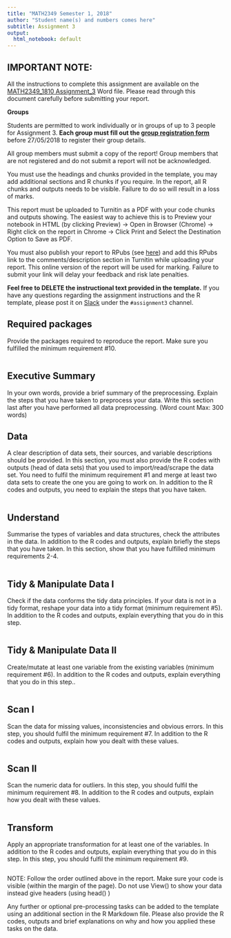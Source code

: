 ```yaml
---
title: "MATH2349 Semester 1, 2018"
author: "Student name(s) and numbers comes here"
subtitle: Assignment 3
output:
  html_notebook: default
---
```



## IMPORTANT NOTE: 

All the instructions to complete this assignment are available on the [MATH2349_1810 Assignment_3](https://drive.google.com/open?id=1dgDg_sD-G4ZX_N38X03XbCPhGFFAqAZ5ZI5QfNoFND4) Word file. Please read through this document carefully before submitting your report.

**Groups**

Students are permitted to work individually or in groups of up to 3 people for Assignment 3. **Each group must fill out the [group registration form](https://docs.google.com/forms/d/e/1FAIpQLSduk_guKwZFG6UluluNhr_Ip26fZLwIUBtfg-gVjykSIegpbQ/viewform?usp=sf_link)** before 27/05/2018 to register their group details. 


All group members must submit a copy of the report! Group members that are not registered and do not submit a report will not be acknowledged.


You must use the headings and chunks provided in the template, you may add additional sections and R chunks if you require. In the report, all R chunks and outputs needs to be visible. Failure to do so will result in a loss of marks. 


This report must be uploaded to Turnitin as a PDF with your code chunks and outputs showing. The easiest way to achieve this is to Preview your notebook in HTML (by clicking Preview) → Open in Browser (Chrome) → Right click on the report in Chrome → Click Print and Select the Destination Option to Save as PDF.


You must also publish your report to RPubs (see [here](https://astral-theory-157510.appspot.com/secured/RBootcamp_Course_04.html#creating_an_r_markdown_document_in_r_studio)) and add this RPubs link to the comments/description section in Turnitin while uploading your report. This online version of the report will be used for marking. Failure to submit your link will delay your feedback and risk late penalties.


**Feel free to DELETE the instructional text provided in the template.** If you have any questions regarding the assignment instructions and the R template, please post it on [Slack](https://math2349.slack.com) under the `#assignment3` channel. 


## Required packages 


Provide the packages required to reproduce the report. Make sure you fulfilled the minimum requirement #10.

```r

```


## Executive Summary 


In your own words, provide a brief summary of the preprocessing. Explain the steps that you have taken to preprocess your data. Write this section last after you have performed all data preprocessing. (Word count Max: 300 words)


## Data 

A clear description of data sets, their sources, and variable descriptions should be provided. In this section, you must also provide the R codes with outputs (head of data sets) that you used to import/read/scrape the data set. You need to fulfil the minimum requirement #1 and merge at least two data sets to create the one you are going to work on. In addition to the R codes and outputs, you need to explain the steps that you have taken.


```r

```

## Understand 

Summarise the types of variables and data structures, check the attributes in the data. In addition to the R codes and outputs, explain briefly the steps that you have taken. In this section, show that you have fulfilled minimum requirements 2-4.

```r

```


##	Tidy & Manipulate Data I 

Check if the data conforms the tidy data principles. If your data is not in a tidy format, reshape your data into a tidy format (minimum requirement #5). In addition to the R codes and outputs, explain everything that you do in this step.


```r

```

##	Tidy & Manipulate Data II 

Create/mutate at least one variable from the existing variables (minimum requirement #6). In addition to the R codes and outputs, explain everything that you do in this step..

```r

```


##	Scan I 

Scan the data for missing values, inconsistencies and obvious errors. In this step, you should fulfil the minimum requirement #7. In addition to the R codes and outputs, explain how you dealt with these values.

```r

```


##	Scan II

Scan the numeric data for outliers. In this step, you should fulfil the minimum requirement #8. In addition to the R codes and outputs, explain how you dealt with these values.

```r

```


##	Transform 

Apply an appropriate transformation for at least one of the variables. In addition to the R codes and outputs, explain everything that you do in this step. In this step, you should fulfil the minimum requirement #9.

```r

```


NOTE: Follow the order outlined above in the report. Make sure your code is visible (within the margin of the page). Do not use View() to show your data instead give headers (using head() )


Any further or optional pre-processing tasks can be added to the template using an additional section in the R Markdown file. Please also provide the R codes, outputs and brief explanations on why and how you applied these tasks on the data.

<br>
<br>
